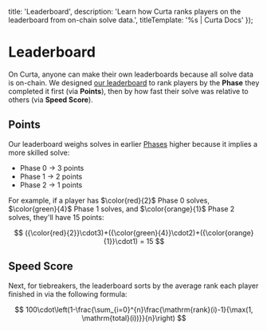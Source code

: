 
  title: 'Leaderboard',
  description: 'Learn how Curta ranks players on the leaderboard from on-chain solve data.',
  titleTemplate: '%s | Curta Docs'
});

# Leaderboard

On Curta, anyone can make their own leaderboards because all solve data is on-chain. We designed [our leaderboard](/leaderboard) to rank players by the **Phase** they completed it first (via **Points**), then by how fast their solve was relative to others (via **Speed Score**).

## Points

Our leaderboard weighs solves in earlier [Phases](/docs/phases) higher because it implies a more skilled solve:

- Phase 0 $\rightarrow$ 3 points
- Phase 1 $\rightarrow$ 2 points
- Phase 2 $\rightarrow$ 1 points

For example, if a player has $\color{red}{2}$ Phase 0 solves, $\color{green}{4}$ Phase 1 solves, and $\color{orange}{1}$ Phase 2 solves, they'll have 15 points:

$$
({\color{red}{2}}\cdot3)+({\color{green}{4}}\cdot2)+({\color{orange}{1}}\cdot1) = 15
$$

## Speed Score

Next, for tiebreakers, the leaderboard sorts by the average rank each player finished in via the following formula:

$$
100\cdot\left(1-\frac{\sum_{i=0}^{n}\frac{\mathrm{rank}(i)-1}{\max(1, \mathrm{total}(i))}}{n}\right)
$$
